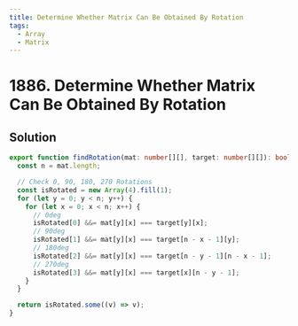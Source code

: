 ```yaml
---
title: Determine Whether Matrix Can Be Obtained By Rotation
tags:
  - Array
  - Matrix
---
```


# 1886. Determine Whether Matrix Can Be Obtained By Rotation

<Badges>
  <LevelBadge level="easy" />
  <TopicBadge name="Array" slug="array" />
  <TopicBadge name="Matrix" slug="matrix" />
</Badges>

## Solution

```typescript filename="solution.ts" copy
export function findRotation(mat: number[][], target: number[][]): boolean {
  const n = mat.length;

  // Check 0, 90, 180, 270 Rotations
  const isRotated = new Array(4).fill(1);
  for (let y = 0; y < n; y++) {
    for (let x = 0; x < n; x++) {
      // 0deg
      isRotated[0] &&= mat[y][x] === target[y][x];
      // 90deg
      isRotated[1] &&= mat[y][x] === target[n - x - 1][y];
      // 180deg
      isRotated[2] &&= mat[y][x] === target[n - y - 1][n - x - 1];
      // 270deg
      isRotated[3] &&= mat[y][x] === target[x][n - y - 1];
    }
  }

  return isRotated.some((v) => v);
}
```

<ProblemLink
  codingSite="leetcode"
  href="https://leetcode.com/problems/determine-whether-matrix-can-be-obtained-by-rotation"
  title="Determine Whether Matrix Can Be Obtained By Rotation"
/>

